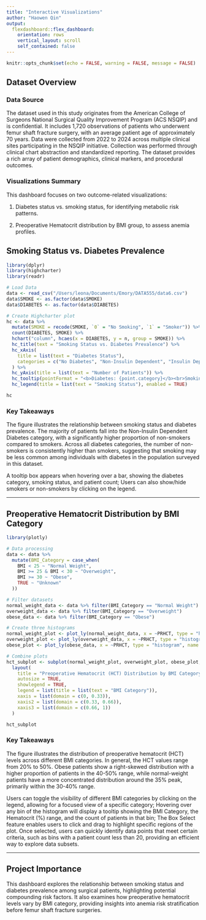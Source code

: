 ```yaml
---
title: "Interactive Visualizations"
author: "Haowen Qin"
output: 
  flexdashboard::flex_dashboard:
    orientation: rows
    vertical_layout: scroll
    self_contained: false
---
```


```r
knitr::opts_chunk$set(echo = FALSE, warning = FALSE, message = FALSE)
```

## Dataset Overview {.tabset}

### Data Source
The dataset used in this study originates from the American College of Surgeons National Surgical Quality Improvement Program (ACS NSQIP) and is confidential. It includes 1,720 observations of patients who underwent femur shaft fracture surgery, with an average patient age of approximately 70 years. Data were collected from 2022 to 2024 across multiple clinical sites participating in the NSQIP initiative. Collection was performed through clinical chart abstraction and standardized reporting. The dataset provides a rich array of patient demographics, clinical markers, and procedural outcomes.

### Visualizations Summary
This dashboard focuses on two outcome-related visualizations:

1. Diabetes status vs. smoking status, for identifying metabolic risk patterns.

2. Preoperative Hematocrit distribution by BMI group, to assess anemia profiles.

## Smoking Status vs. Diabetes Prevalence

```r
library(dplyr)
library(highcharter)
library(readr)

# Load Data
data <- read_csv("/Users/leona/Documents/Emory/DATA555/data6.csv")
data$SMOKE <- as.factor(data$SMOKE)
data$DIABETES <- as.factor(data$DIABETES)

# Create Highcharter plot
hc <- data %>%
  mutate(SMOKE = recode(SMOKE, `0` = "No Smoking", `1` = "Smoker")) %>%
  count(DIABETES, SMOKE) %>%
  hchart("column", hcaes(x = DIABETES, y = n, group = SMOKE)) %>%
  hc_title(text = "Smoking Status vs. Diabetes Prevalence") %>%
  hc_xAxis(
    title = list(text = "Diabetes Status"),
    categories = c("No Diabetes", "Non-Insulin Dependent", "Insulin Dependent")
  ) %>%
  hc_yAxis(title = list(text = "Number of Patients")) %>%
  hc_tooltip(pointFormat = "<b>Diabetes: {point.category}</b><br>Smoking Status: {series.name}<br>Patients: {point.y}") %>%
  hc_legend(title = list(text = "Smoking Status"), enabled = TRUE)

hc
```

### Key Takeaways
The figure illustrates the relationship between smoking status and diabetes prevalence. The majority of patients fall into the Non-Insulin Dependent Diabetes category, with a significantly higher proportion of non-smokers compared to smokers. Across all diabetes categories, the number of non-smokers is consistently higher than smokers, suggesting that smoking may be less common among individuals with diabetes in the population surveyed in this dataset.

A tooltip box appears when hovering over a bar, showing the diabetes category, smoking status, and patient count; Users can also show/hide smokers or non-smokers by clicking on the legend.

---

## Preoperative Hematocrit Distribution by BMI Category

```r
library(plotly)

# Data processing
data <- data %>%
  mutate(BMI_Category = case_when(
    BMI < 25 ~ "Normal Weight",
    BMI >= 25 & BMI < 30 ~ "Overweight",
    BMI >= 30 ~ "Obese",
    TRUE ~ "Unknown"
  ))

# Filter datasets
normal_weight_data <- data %>% filter(BMI_Category == "Normal Weight")
overweight_data <- data %>% filter(BMI_Category == "Overweight")
obese_data <- data %>% filter(BMI_Category == "Obese")

# Create three histograms
normal_weight_plot <- plot_ly(normal_weight_data, x = ~PRHCT, type = "histogram", name = "Normal Weight")
overweight_plot <- plot_ly(overweight_data, x = ~PRHCT, type = "histogram", name = "Overweight")
obese_plot <- plot_ly(obese_data, x = ~PRHCT, type = "histogram", name = "Obese")

# Combine plots
hct_subplot <- subplot(normal_weight_plot, overweight_plot, obese_plot, nrows = 1, shareX = TRUE, shareY = TRUE) %>%
  layout(
    title = "Preoperative Hematocrit (HCT) Distribution by BMI Category",
    autosize = TRUE,
    showlegend = TRUE,
    legend = list(title = list(text = "BMI Category")),
    xaxis = list(domain = c(0, 0.33)),
    xaxis2 = list(domain = c(0.33, 0.66)),
    xaxis3 = list(domain = c(0.66, 1))
  )

hct_subplot
```


### Key Takeaways
The figure illustrates the distribution of preoperative hematocrit (HCT) levels across different BMI categories. In general, the HCT values range from 20% to 50%. Obese patients show a right-skewed distribution with a higher proportion of patients in the 40-50% range, while normal-weight patients have a more concentrated distribution around the 35% peak, primarily within the 30-40% range.

Users can toggle the visibility of different BMI categories by clicking on the legend, allowing for a focused view of a specific category; Hovering over any bin of the histogram will display a tooltip showing the BMI Category, the Hematocrit (%) range, and the count of patients in that bin; The Box Select feature enables users to click and drag to highlight specific regions of the plot. Once selected, users can quickly identify data points that meet certain criteria, such as bins with a patient count less than 20, providing an efficient way to explore data subsets.

---

## Project Importance {.tabset}

This dashboard explores the relationship between smoking status and diabetes prevalence among surgical patients, highlighting potential compounding risk factors. It also examines how preoperative hematocrit levels vary by BMI category, providing insights into anemia risk stratification before femur shaft fracture surgeries.
